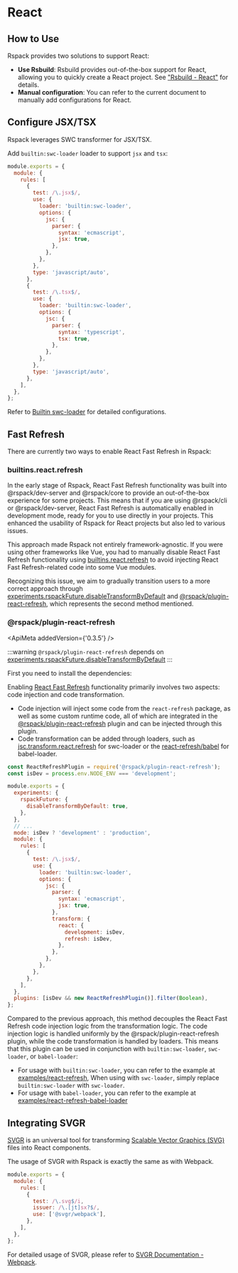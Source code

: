 
# React

## How to Use

Rspack provides two solutions to support React:

- **Use Rsbuild**: Rsbuild provides out-of-the-box support for React, allowing you to quickly create a React project. See ["Rsbuild - React"](https://rsbuild.dev/guide/framework/react) for details.
- **Manual configuration**: You can refer to the current document to manually add configurations for React.

## Configure JSX/TSX

Rspack leverages SWC transformer for JSX/TSX.

Add `builtin:swc-loader` loader to support `jsx` and `tsx`:

```js title=rspack.config.js
module.exports = {
  module: {
    rules: [
      {
        test: /\.jsx$/,
        use: {
          loader: 'builtin:swc-loader',
          options: {
            jsc: {
              parser: {
                syntax: 'ecmascript',
                jsx: true,
              },
            },
          },
        },
        type: 'javascript/auto',
      },
      {
        test: /\.tsx$/,
        use: {
          loader: 'builtin:swc-loader',
          options: {
            jsc: {
              parser: {
                syntax: 'typescript',
                tsx: true,
              },
            },
          },
        },
        type: 'javascript/auto',
      },
    ],
  },
};
```

Refer to [Builtin swc-loader](guide/features/builtin-swc-loader) for detailed configurations.

## Fast Refresh

There are currently two ways to enable React Fast Refresh in Rspack:

### builtins.react.refresh

<ApiMeta stability={Stability.Deprecated} />

In the early stage of Rspack, React Fast Refresh functionality was built into @rspack/dev-server and @rspack/core to provide an out-of-the-box experience for some projects. This means that if you are using @rspack/cli or @rspack/dev-server, React Fast Refresh is automatically enabled in development mode, ready for you to use directly in your projects. This enhanced the usability of Rspack for React projects but also led to various issues.

This approach made Rspack not entirely framework-agnostic. If you were using other frameworks like Vue, you had to manually disable React Fast Refresh functionality using [builtins.react.refresh](/config/builtins#builtinsreact) to avoid injecting React Fast Refresh-related code into some Vue modules.

Recognizing this issue, we aim to gradually transition users to a more correct approach through [experiments.rspackFuture.disableTransformByDefault](/config/experiments#disabletransformbydefault) and [@rspack/plugin-react-refresh](/guide/tech/react#rspackplugin-react-refresh), which represents the second method mentioned.

### @rspack/plugin-react-refresh

<ApiMeta addedVersion={'0.3.5'} />

:::warning
`@rspack/plugin-react-refresh` depends on [experiments.rspackFuture.disableTransformByDefault](/config/experiments#disabletransformbydefault)
:::

First you need to install the dependencies:

<PackageManagerTabs command="add @rspack/plugin-react-refresh react-refresh -D" />

Enabling [React Fast Refresh](https://reactnative.dev/docs/fast-refresh) functionality primarily involves two aspects: code injection and code transformation.

- Code injection will inject some code from the `react-refresh` package, as well as some custom runtime code, all of which are integrated in the [@rspack/plugin-react-refresh](https://github.com/web-infra-dev/rspack/tree/main/packages/rspack-plugin-react-refresh) plugin and can be injected through this plugin.
- Code transformation can be added through loaders, such as [jsc.transform.react.refresh](https://swc.rs/docs/configuration/compilation#jsctransformreactrefresh) for swc-loader or the [react-refresh/babel](https://github.com/facebook/react/tree/main/packages/react-refresh) for babel-loader.

```js title=rspack.config.js
const ReactRefreshPlugin = require('@rspack/plugin-react-refresh');
const isDev = process.env.NODE_ENV === 'development';

module.exports = {
  experiments: {
    rspackFuture: {
      disableTransformByDefault: true,
    },
  },
  // ...
  mode: isDev ? 'development' : 'production',
  module: {
    rules: [
      {
        test: /\.jsx$/,
        use: {
          loader: 'builtin:swc-loader',
          options: {
            jsc: {
              parser: {
                syntax: 'ecmascript',
                jsx: true,
              },
              transform: {
                react: {
                  development: isDev,
                  refresh: isDev,
                },
              },
            },
          },
        },
      },
    ],
  },
  plugins: [isDev && new ReactRefreshPlugin()].filter(Boolean),
};
```

Compared to the previous approach, this method decouples the React Fast Refresh code injection logic from the transformation logic. The code injection logic is handled uniformly by the @rspack/plugin-react-refresh plugin, while the code transformation is handled by loaders. This means that this plugin can be used in conjunction with `builtin:swc-loader`, `swc-loader`, or `babel-loader`:

- For usage with `builtin:swc-loader`, you can refer to the example at [examples/react-refresh](https://github.com/rspack-contrib/rspack-examples/tree/main/rspack/react-refresh/rspack.config.js), When using with `swc-loader`, simply replace `builtin:swc-loader` with `swc-loader`.
- For usage with `babel-loader`, you can refer to the example at [examples/react-refresh-babel-loader](https://github.com/rspack-contrib/rspack-examples/tree/main/rspack/react-refresh-babel-loader/rspack.config.js)

## Integrating SVGR

[SVGR](https://react-svgr.com/) is an universal tool for transforming [Scalable Vector Graphics (SVG)](https://en.wikipedia.org/wiki/SVG) files into React components.

The usage of SVGR with Rspack is exactly the same as with Webpack.

```js title=rspack.config.js
module.exports = {
  module: {
    rules: [
      {
        test: /\.svg$/i,
        issuer: /\.[jt]sx?$/,
        use: ['@svgr/webpack'],
      },
    ],
  },
};
```

For detailed usage of SVGR, please refer to [SVGR Documentation - Webpack](https://react-svgr.com/docs/webpack/).
